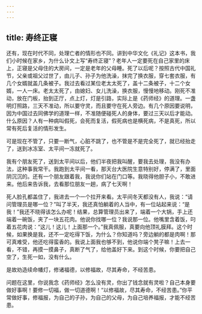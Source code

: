 ```yaml
---
---
---
```

title: 寿终正寝
---




还有，现在时代不同，处理亡者的情形也不同。讲到中华文化《礼记》这本书，我们小时候在家乡，为什么讣文上写“寿终正寝”？老年人一定要死在自己家里的床上，正寝是父母住的大房间，一定是老年的父母睡。死了以后呢？按照古代中国礼节，父亲或祖父过世了，由儿子、孙子为他洗澡，抹完了换衣服，穿七套衣服，有几个女婿就盖几条被子。我过去看过某位老太太死了，盖十二条被子，十二个女婿，一人一床。老太太死了，由媳妇、女儿洗澡，换衣服，慢慢地移动。刚死不准动，放在门板，抬到正厅，点上灯，灯是引路，实际上是《药师经》的道理。一盏明灯照路，三天不准动，所以要守灵，而且要守在死人旁边。有几个原因要说明，因为中国过去同佛学的道理一样，不准随便碰死人的身体，要过三天以后才能动。什么原因？人有一种病叫假死，会死而复活，假死病也是横死病，不是真死，所以常有死后复活的情形发生。

可是现在不管了，只要一断气，心脏不跳了，也不管是不是完全死了，就已经抬走了，送到冰冻室、太平间一冻就死了。

我有个朋友死了，送到太平间以后，他们半夜把我叫醒，要我去处理，我没有办法，这种事我常干。我跑到太平间一看，那天台大医院生意特别好，停满了，里面阴沉沉的。还有一个朋友跟着我，我说你们站在门口等。我晓得他胆子小，不敢进来。他后来告诉我，去看那位朋友一趟，病了七天啊！

死人脸孔都盖住了，我进去一个一个拉开来看。太平间冬天都没有人，我说：“请问管理员是哪一位？”叫了半天，我还真怕躺着的人当中，有一位站起来说：“是我！”我还不晓得该怎么办呢！结果，总算管理员出来了，端着一个大锅，手上还端着一碗饭，夹了一块五花肉。他说你找哪一位？我说那一位。他嘴里含着饭，叼着五花肉说：“这儿！这儿！上面那一个。”我真佩服，真要向他顶礼膜拜。这个时候，如果换是我，还不一定吃得下饭，为什么？你知道吗？旁边躺的都是肉啊！那可真难受，他还吃得蛮香的。我说上面我也够不到，他说你端个凳子嘛！上去一看，不错，再摸一摸鼻子，真断了气了，给他盖好下来。到这个时候，你要把自己空了，生死一如，没有什么。


是故劝造续命幡灯，修诸福德，以修福故，尽其寿命，不经苦患。


问题在这里，你说我念《药师经》怎么没有灵，你出了钱念就有灵啦？自己本身要做好事啊！要修一切福，做一切道德啊！“以修福故，尽其寿命，不经苦患。”你平常做好事，修福报，为自己的子孙，为自己的父母，为自己培养福报，才能不经苦患。